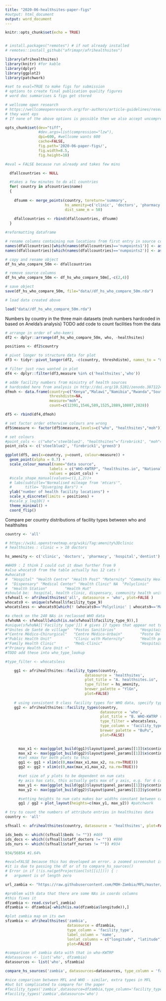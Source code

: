 ```yaml
---
title: "2020-06-healthsites-paper-figs"
#output: html_document
output: word_document
---
```


```r
knitr::opts_chunk$set(echo = TRUE)


# install.packages("remotes") # if not already installed
# remotes::install_github("afrimapr/afrihealthsites")

library(afrihealthsites)
library(knitr) #for kable
library(dplyr)
library(ggplot2)
library(patchwork)

```

```r
#set to eval=TRUE to make figs for submission
# options to create final publication quality figures
# word doc summarises & figs get stored

# wellcome open research 
# https://wellcomeopenresearch.org/for-authors/article-guidelines/research-articles
# they want eps
# If none of the above options is possible then we also accept uncompressed TIFFs with a resolution of at least 600dpi at the size they are likely to be displayed at (see above).

opts_chunk$set(dev="tiff",
               #dev.args=list(compression="lzw"),
               dpi=600, #wellcome wants 600
               cache=FALSE,
               fig.path='2020-06-paper-figs/',
               fig.width=8.5,
               fig.height=10)
```


```r

#eval = FALSE because run already and takes few mins

  dfallcountries <- NULL

  #takes a few minutes to do all countries
  for( country in afcountries$name)
  {
    
    dfsumm <- merge_points(country, toreturn='summary', 
                           hs_amenity=c('clinic', 'doctors', 'pharmacy', 'hospital'),
                           dist_same_m = 50)
    
    dfallcountries <- rbind(dfallcountries, dfsumm)
  }

#reformatting dataframe

# rename columns containing num locations from first entry in source columns
names(dfallcountries)[which(names(dfallcountries)=='numpoints1')] <- as.character(dfallcountries$source1[1])
names(dfallcountries)[which(names(dfallcountries)=='numpoints2')] <- as.character(dfallcountries$source2[1])

# copy and rename object
df_hs_who_compare_50m <- dfallcountries

# remove source columns
df_hs_who_compare_50m <- df_hs_who_compare_50m[,-c(2,4)]

# save object
save(df_hs_who_compare_50m, file="data//df_hs_who_compare_50m.rda") 

```

```r

# load data created above

load("data//df_hs_who_compare_50m.rda")

```


Numbers by country in the three main datasets
(moh numbers hardcoded in based on Anelda's analysis)
TODO add code to count facilities from the data

```r

# arrange in order of who-kemri
df2 <- dplyr::arrange(df_hs_who_compare_50m, who, -healthsites)

positions <- df2$country

# pivot longer to structure data for plot
df3 <- tidyr::pivot_longer(df2, -c(country, threshdistm), names_to = "measure", values_to = "count")

# filter just rows wanted in plot
df4 <- dplyr::filter(df3,measure %in% c('healthsites','who'))

# adde facility numbers from ministry of health sources 
# hardcoded here from analysis in http://doi.org/10.5281/zenodo.3871224 and https://rpubs.com/anelda/african-mfls
dfmoh <- data.frame(country=c("Kenya","Malawi","Namibia","Rwanda","South Sudan","United Republic of Tanzania","Zambia"),
                    threshdistm=NA,
                    measure="moh",
                    count=c(12391,1546,589,1525,2889,10807,2828))

df5 <- rbind(df4,dfmoh)

# set factor order otherwise colours are wrong
df5$measure <- factor(df5$measure,levels=c("who", "healthsites","moh"))

# set colours
#point_cols <- c("who"='steelblue2', "healthsites"='firebrick1', "moh"='green3')
point_cols <- c('steelblue2', 'firebrick1','green3')

ggplot(df5, aes(x=country, y=count, colour=measure)) + 
  geom_point(alpha = 0.7) +
  scale_colour_manual(name="data source",
                    labels = c("WHO-KWTRP", "healthsites.io", "National List"),
                    values = point_cols) +
  #scale_shape_manual(values=c(1,1,2))+
  # labs(subtitle="Normalised mileage from 'mtcars'", 
  #      title= "Diverging Bars") +
  ylab("number of health facility locations") +
  scale_x_discrete(limits = positions) +
  #scale_y_log10() +
  theme_minimal() +
  coord_flip()

```



Compare per country distributions of facility types between who and healthsites 

```r

country <- 'all'

# https://wiki.openstreetmap.org/wiki/Tag:amenity%3Dclinic
# healthsites : clinic = > 10 doctors

hs_amenity <- c('clinic', 'doctors', 'pharmacy', 'hospital','dentist')

#WHO9 : I think I could cut it down further from 9
#also whocats9 from the table actually has 12 cats !
#whocats9
#  "Hospital" "Health Centre" "Health Post" "Maternity" "Community Health Unit"
#  "Dispensary" "Medical Center" "Health Clinic" NA  "Polyclinic"           
#  "Health Station"        "Health Hut" 
#should be:  hospital, health clinic, dispensary, community health unit, health post, health center, maternity ward, medical center, or polyclinic
sfwhoall <- afrihealthsites('all', datasource = 'who', plot=FALSE )
whocats9 <- unique(sfwhoall$facility_type_9)
whocatsless <- whocats9[which(! (whocats9=='Polyclinic' | whocats9=='Maternity' | whocats9=='Health station' ))]

#a check on the 240 NAs in reclassed WHO data
sfwhoNA <- sfwhoall[which(is.na(sfwhoall$facility_type_9)),]
#unique(sfwhoNA[['Facility type']]) # gives 17 types that appear not to have been converted
#"Unites de Santé de village"  "Postos Sanitários"           "Hospitais Regionais"         "Hospitais Centrais"
#"Centre Médico-Chirurgical"   "Centre Médico-Urbain"        "Poste De Santé"              "Clinic without Maternity"
#"Public Health Unit"          "Clinic with Maternity"       "Health post"                 "Area Health Centre"         
#"Family Health Clinic"        "Medi-Clinic"                 "Hospitais"                   "Postos de Saúde Comunitária"
#"Primary Health Care Unit +" 
#TODO add these into who_type_lookup

#type_filter <- whocatsless  

    gg1 <- afrihealthsites::facility_types(country,
                                    datasource = 'healthsites',
                                    plot_title = "A. healthsites.io",
                                    type_filter = hs_amenity,
                                    brewer_palette = "YlGn",
                                    plot=FALSE)
    
    # using consistent 9 class facility types for WHO data, specify type_column='facility_type_9'
    gg2 <- afrihealthsites::facility_types(country,
                                           datasource = 'who',
                                           plot_title = "B. WHO-KWTRP reclassified",
                                           type_filter = whocatsless,
                                           type_column = 'facility_type_9',
                                           brewer_palette = "BuPu",
                                           plot=FALSE)
    

      max_x1 <- max(ggplot_build(gg1)$layout$panel_params[[1]]$x$continuous_range)
      max_x2 <- max(ggplot_build(gg2)$layout$panel_params[[1]]$x$continuous_range)
      #set xmax for both plots to this
      gg1 <- gg1 + xlim(c(0,max(max_x1,max_x2, na.rm=TRUE)))
      gg2 <- gg2 + xlim(c(0,max(max_x1,max_x2, na.rm=TRUE)))

      #set size of y plots to be dependent on num cats
      #y axis has cats, this actually gets max of y axis, e.g. for 6 cats is 6.6
      max_y1 <- max(ggplot_build(gg1)$layout$panel_params[[1]]$y$continuous_range)
      max_y2 <- max(ggplot_build(gg2)$layout$panel_params[[1]]$y$continuous_range)

      #setting heights to num cats makes bar widths constant between cats
      gg1 / gg2 + plot_layout(heights=c(max_y1, max_y2)) #patchwork    

```

```r

# try to count the numbers of attribute entries in healthsites data
country <- 'all'

sfhsall <- afrihealthsites(country, datasource = 'healthsites', plot=FALSE)

ids_beds <- which((sfhsall$beds != "")) #469
ids_docs <- which((sfhsall$staff_doctors != "")) #890
ids_nurs <- which((sfhsall$staff_nurses != "")) #934

934/56854 #1.64%

```

```r

#eval=FALSE because this has developed an error. a zoomed screenshot is used for the paper anyway
#it is due to passing the df or sf to compare_hs_sources()
# Error in if (!is.na(getProjection(lst[[i]]))) { : 
#   argument is of length zero 

url_zambia <- "https://raw.githubusercontent.com/MOH-Zambia/MFL/master/geography/data/facility_list.csv"

#problem with data that there are some NAs in coords columns 
#this fixes it
dfzambia <- read.csv(url_zambia)
dfzambia <- dfzambia[-which(is.na(dfzambia$longitude)),]

#plot zambia map on its own
sfzambia <- afrihealthsites('zambia',
                            datasource = dfzambia,
                            type_column = 'facility_type',
                            label_column = 'name',
                            lonlat_columns = c("longitude", "latitude"),
                            plot=FALSE)

#comparison of zambia data with that in who-KWTRP
#datasources <- list('who', dfzambia)
datasources <- list('who', sfzambia)

compare_hs_sources('zambia', datasources=datasources, type_column = 'facility_type', label_column = 'name', lonlat_columns = c("longitude", "latitude"))

#nice comparison between MFL and WHO - similar, extra types in MFL 
#but bit complicated to compare for the paper
#facility_types('zambia',datasource=dfzambia,type_column='facility_type',label_column='name',lonlat_columns = NULL)
#facility_types('zambia',datasource='who')


```
